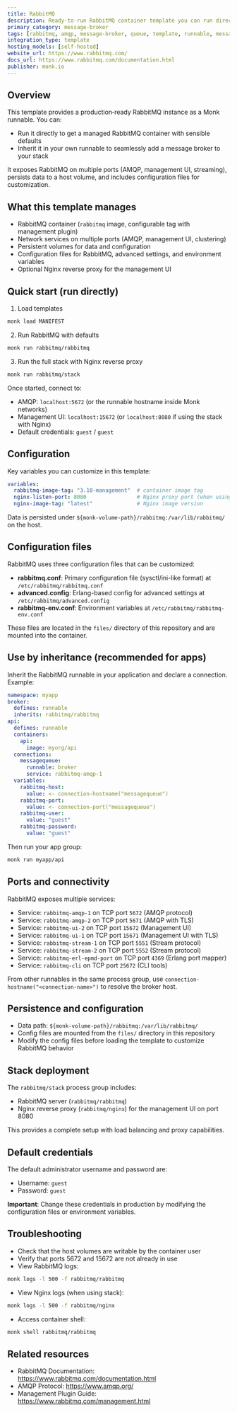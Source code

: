 ```yaml
---
title: RabbitMQ
description: Ready-to-run RabbitMQ container template you can run directly or inherit to integrate a message broker into your stack.
primary_category: message-broker
tags: [rabbitmq, amqp, message-broker, queue, template, runnable, messaging, publish-subscribe]
integration_type: template
hosting_models: [self-hosted]
website_url: https://www.rabbitmq.com/
docs_url: https://www.rabbitmq.com/documentation.html
publisher: monk.io
---
```


## Overview

This template provides a production‑ready RabbitMQ instance as a Monk runnable. You can:

- Run it directly to get a managed RabbitMQ container with sensible defaults
- Inherit it in your own runnable to seamlessly add a message broker to your stack

It exposes RabbitMQ on multiple ports (AMQP, management UI, streaming), persists data to a host volume, and includes configuration files for customization.

## What this template manages

- RabbitMQ container (`rabbitmq` image, configurable tag with management plugin)
- Network services on multiple ports (AMQP, management UI, clustering)
- Persistent volumes for data and configuration
- Configuration files for RabbitMQ, advanced settings, and environment variables
- Optional Nginx reverse proxy for the management UI

## Quick start (run directly)

1) Load templates

```bash
monk load MANIFEST
```

2) Run RabbitMQ with defaults

```bash
monk run rabbitmq/rabbitmq
```

3) Run the full stack with Nginx reverse proxy

```bash
monk run rabbitmq/stack
```

Once started, connect to:
- AMQP: `localhost:5672` (or the runnable hostname inside Monk networks)
- Management UI: `localhost:15672` (or `localhost:8080` if using the stack with Nginx)
- Default credentials: `guest` / `guest`

## Configuration

Key variables you can customize in this template:

```yaml
variables:
  rabbitmq-image-tag: "3.10-management"  # container image tag
  nginx-listen-port: 8080                # Nginx proxy port (when using stack)
  nginx-image-tag: "latest"              # Nginx image version
```

Data is persisted under `${monk-volume-path}/rabbitmq:/var/lib/rabbitmq/` on the host.

## Configuration files

RabbitMQ uses three configuration files that can be customized:

- **rabbitmq.conf**: Primary configuration file (sysctl/ini-like format) at `/etc/rabbitmq/rabbitmq.conf`
- **advanced.config**: Erlang-based config for advanced settings at `/etc/rabbitmq/advanced.config`
- **rabbitmq-env.conf**: Environment variables at `/etc/rabbitmq/rabbitmq-env.conf`

These files are located in the `files/` directory of this repository and are mounted into the container.

## Use by inheritance (recommended for apps)

Inherit the RabbitMQ runnable in your application and declare a connection. Example:

```yaml
namespace: myapp
broker:
  defines: runnable
  inherits: rabbitmq/rabbitmq
api:
  defines: runnable
  containers:
    api:
      image: myorg/api
  connections:
    messagequeue:
      runnable: broker
      service: rabbitmq-amqp-1
  variables:
    rabbitmq-host:
      value: <- connection-hostname("messagequeue")
    rabbitmq-port:
      value: <- connection-port("messagequeue")
    rabbitmq-user:
      value: "guest"
    rabbitmq-password:
      value: "guest"
```

Then run your app group:

```bash
monk run myapp/api
```

## Ports and connectivity

RabbitMQ exposes multiple services:

- Service: `rabbitmq-amqp-1` on TCP port `5672` (AMQP protocol)
- Service: `rabbitmq-amqp-2` on TCP port `5671` (AMQP with TLS)
- Service: `rabbitmq-ui-2` on TCP port `15672` (Management UI)
- Service: `rabbitmq-ui-1` on TCP port `15671` (Management UI with TLS)
- Service: `rabbitmq-stream-1` on TCP port `5551` (Stream protocol)
- Service: `rabbitmq-stream-2` on TCP port `5552` (Stream protocol)
- Service: `rabbitmq-erl-epmd-port` on TCP port `4369` (Erlang port mapper)
- Service: `rabbitmq-cli` on TCP port `25672` (CLI tools)

From other runnables in the same process group, use `connection-hostname("<connection-name>")` to resolve the broker host.

## Persistence and configuration

- Data path: `${monk-volume-path}/rabbitmq:/var/lib/rabbitmq/`
- Config files are mounted from the `files/` directory in this repository
- Modify the config files before loading the template to customize RabbitMQ behavior

## Stack deployment

The `rabbitmq/stack` process group includes:
- RabbitMQ server (`rabbitmq/rabbitmq`)
- Nginx reverse proxy (`rabbitmq/nginx`) for the management UI on port 8080

This provides a complete setup with load balancing and proxy capabilities.

## Default credentials

The default administrator username and password are:
- Username: `guest`
- Password: `guest`

**Important**: Change these credentials in production by modifying the configuration files or environment variables.

## Troubleshooting

- Check that the host volumes are writable by the container user
- Verify that ports 5672 and 15672 are not already in use
- View RabbitMQ logs:

```bash
monk logs -l 500 -f rabbitmq/rabbitmq
```

- View Nginx logs (when using stack):

```bash
monk logs -l 500 -f rabbitmq/nginx
```

- Access container shell:

```bash
monk shell rabbitmq/rabbitmq
```

## Related resources

- RabbitMQ Documentation: https://www.rabbitmq.com/documentation.html
- AMQP Protocol: https://www.amqp.org/
- Management Plugin Guide: https://www.rabbitmq.com/management.html

